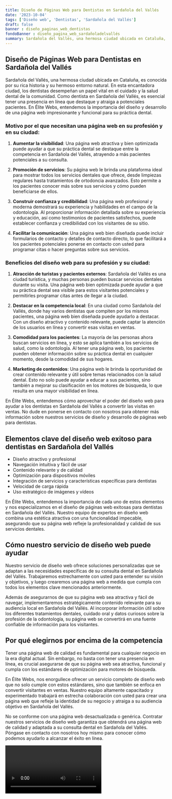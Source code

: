 ```yaml
---
title: Diseño de Páginas Web para Dentistas en Sardañola del Vallés
date: '2023-10-04'
tags: ['Diseño web', 'Dentistas', 'Sardañola del Vallés']
draft: false
banner : diseño_paginas_web_dentistas
fondoBanner : diseño_pagina_web_sardañoladelvallés
summary: Sardañola del Vallés, una hermosa ciudad ubicada en Cataluña, es conocida por su rica historia y su hermoso entorno natural. En esta encantadora ciudad, los dentistas desempeñan un papel vital en el cuidado y la salud dental de la comunidad. Como dentista en Sardañola del Vallés, es esencial tener una presencia en línea que destaque y atraiga a potenciales pacientes. En Élite Webs, entendemos la importancia del diseño y desarrollo de una página web impresionante y funcional para su práctica dental.
---
```


## Diseño de Páginas Web para Dentistas en Sardañola del Vallés

Sardañola del Vallés, una hermosa ciudad ubicada en Cataluña, es conocida por su rica historia y su hermoso entorno natural. En esta encantadora ciudad, los dentistas desempeñan un papel vital en el cuidado y la salud dental de la comunidad. Como dentista en Sardañola del Vallés, es esencial tener una presencia en línea que destaque y atraiga a potenciales pacientes. En Élite Webs, entendemos la importancia del diseño y desarrollo de una página web impresionante y funcional para su práctica dental.

### Motivo por el que necesitan una página web en su profesión y en su ciudad:

1. **Aumentar la visibilidad**: Una página web atractiva y bien optimizada puede ayudar a que su práctica dental se destaque entre la competencia en Sardañola del Vallés, atrayendo a más pacientes potenciales a su consulta.

2. **Promoción de servicios**: Su página web le brinda una plataforma ideal para mostrar todos los servicios dentales que ofrece, desde limpiezas regulares hasta tratamientos de ortodoncia avanzados. Esto permite a los pacientes conocer más sobre sus servicios y cómo pueden beneficiarse de ellos.

3. **Construir confianza y credibilidad**: Una página web profesional y moderna demostrará su experiencia y habilidades en el campo de la odontología. Al proporcionar información detallada sobre su experiencia y educación, así como testimonios de pacientes satisfechos, puede establecer confianza y credibilidad con los visitantes de su sitio.

4. **Facilitar la comunicación**: Una página web bien diseñada puede incluir formularios de contacto y detalles de contacto directo, lo que facilitará a los pacientes potenciales ponerse en contacto con usted para programar citas o hacer preguntas sobre sus servicios.

### Beneficios del diseño web para su profesión y su ciudad:

1. **Atracción de turistas y pacientes externos**: Sardañola del Vallés es una ciudad turística, y muchas personas pueden buscar servicios dentales durante su visita. Una página web bien optimizada puede ayudar a que su práctica dental sea visible para estos visitantes potenciales y permitirles programar citas antes de llegar a la ciudad.

2. **Destacar en la competencia local**: En una ciudad como Sardañola del Vallés, donde hay varios dentistas que compiten por los mismos pacientes, una página web bien diseñada puede ayudarlo a destacar. Con un diseño atractivo y contenido relevante, puede captar la atención de los usuarios en línea y convertir esas visitas en ventas.

3. **Comodidad para los pacientes**: La mayoría de las personas ahora buscan servicios en línea, y esto se aplica también a los servicios de salud, como la odontología. Al tener una página web, los pacientes pueden obtener información sobre su práctica dental en cualquier momento, desde la comodidad de sus hogares.

4. **Marketing de contenidos**: Una página web le brinda la oportunidad de crear contenido relevante y útil sobre temas relacionados con la salud dental. Esto no solo puede ayudar a educar a sus pacientes, sino también a mejorar su clasificación en los motores de búsqueda, lo que resulta en una mayor visibilidad en línea.

En Élite Webs, entendemos cómo aprovechar el poder del diseño web para ayudar a los dentistas en Sardañola del Vallés a convertir las visitas en ventas. No dude en ponerse en contacto con nosotros para obtener más información sobre nuestros servicios de diseño y desarrollo de páginas web para dentistas.

<GifSeo />

<Cta />

## Elementos clave del diseño web exitoso para dentistas en Sardañola del Vallés

- Diseño atractivo y profesional
- Navegación intuitiva y fácil de usar
- Contenido relevante y de calidad
- Optimización para dispositivos móviles
- Integración de servicios y características específicas para dentistas
- Velocidad de carga rápida
- Uso estratégico de imágenes y vídeos

En Élite Webs, entendemos la importancia de cada uno de estos elementos y nos especializamos en el diseño de páginas web exitosas para dentistas en Sardañola del Vallés. Nuestro equipo de expertos en diseño web combina una estética atractiva con una funcionalidad impecable, asegurando que su página web refleje la profesionalidad y calidad de sus servicios dentales.

## Cómo nuestro servicio de diseño web puede ayudar

Nuestro servicio de diseño web ofrece soluciones personalizadas que se adaptan a las necesidades específicas de su consulta dental en Sardañola del Vallés. Trabajaremos estrechamente con usted para entender su visión y objetivos, y luego crearemos una página web a medida que cumpla con todos los elementos clave mencionados anteriormente.

Además de asegurarnos de que su página web sea atractiva y fácil de navegar, implementaremos estratégicamente contenido relevante para su audiencia local en Sardañola del Vallés. Al incorporar información útil sobre los diferentes tratamientos dentales, cuidado oral y datos curiosos sobre la profesión de la odontología, su página web se convertirá en una fuente confiable de información para los visitantes.

## Por qué elegirnos por encima de la competencia

Tener una página web de calidad es fundamental para cualquier negocio en la era digital actual. Sin embargo, no basta con tener una presencia en línea, es crucial asegurarse de que su página web sea atractiva, funcional y cumpla con los estándares de optimización para motores de búsqueda.

En Élite Webs, nos enorgullece ofrecer un servicio completo de diseño web que no solo cumple con estos estándares, sino que también se enfoca en convertir visitantes en ventas. Nuestro equipo altamente capacitado y experimentado trabajará en estrecha colaboración con usted para crear una página web que refleje la identidad de su negocio y atraiga a su audiencia objetivo en Sardañola del Vallés.

No se conforme con una página web desactualizada o genérica. Contratar nuestros servicios de diseño web garantiza que obtendrá una página web de calidad y adaptada a su consulta dental en Sardañola del Vallés. Póngase en contacto con nosotros hoy mismo para conocer cómo podemos ayudarlo a alcanzar el éxito en línea.

<Video />

<CtaBot job='Dentistas' city='Sardañola del Vallés'/>

<Gmaps query='Sardañola del Vallés+españa+maps' />